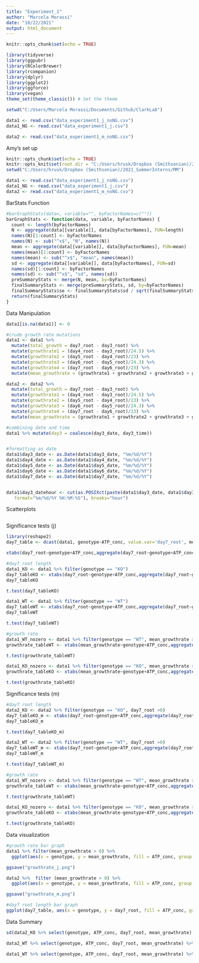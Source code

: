 ```yaml
---
title: "Experiment_1"
author: "Marcela Morassi"
date: "10/22/2021"
output: html_document
---
```


```r
knitr::opts_chunk$set(echo = TRUE)

library(tidyverse)
library(ggpubr)
library(RColorBrewer)
library(rcompanion)
library(dplyr)
library(ggplot2)
library(ggforce)
library(vegan)
theme_set(theme_classic()) # Set the theme

setwd("C:/Users/Marcela Morassi/Documents/Github/ClarkLab")

data1 <- read.csv("data_experiment1_j_noNG.csv")
data1_NG <- read.csv("data_experiment1_j.csv")

data2 <- read.csv("data_experiment1_m_noNG.csv")
```

Amy's set up
```r
knitr::opts_chunk$set(echo = TRUE)
knitr::opts_knit$set(root.dir = "C:/Users/hrusk/Dropbox (Smithsonian)/2021_SummerInterns/MM")
setwd("C:/Users/hrusk/Dropbox (Smithsonian)/2021_SummerInterns/MM")

data1 <- read.csv("data_experiment1_j_noNG.csv")
data1_NG <- read.csv("data_experiment1_j.csv")
data2 <- read.csv("data_experiment1_m_noNG.csv")

```



BarStats Function 
```r
#barGraphStats(data=, variable="", byFactorNames=c(""))
barGraphStats <- function(data, variable, byFactorNames) {
  count <- length(byFactorNames)
  N <- aggregate(data[[variable]], data[byFactorNames], FUN=length)
  names(N)[1:count] <- byFactorNames
  names(N) <- sub("^x$", "N", names(N))
  mean <- aggregate(data[[variable]], data[byFactorNames], FUN=mean)
  names(mean)[1:count] <- byFactorNames
  names(mean) <- sub("^x$", "mean", names(mean))
  sd <- aggregate(data[[variable]], data[byFactorNames], FUN=sd)
  names(sd)[1:count] <- byFactorNames
  names(sd) <- sub("^x$", "sd", names(sd))
  preSummaryStats <- merge(N, mean, by=byFactorNames)
  finalSummaryStats <- merge(preSummaryStats, sd, by=byFactorNames)
  finalSummaryStats$se <- finalSummaryStats$sd / sqrt(finalSummaryStats$N)
  return(finalSummaryStats)
}

```


Data Manipulation
```r
data1[is.na(data1)] <- 0

#crude growth rate mutations
data1 <- data1 %>%  
  mutate(total_growth = day7_root - day3_root) %>% 
  mutate(growthrate1 = (day4_root - day3_root)/24.5) %>% 
  mutate(growthrate2 = (day5_root - day4_root)/23) %>% 
  mutate(growthrate3 = (day6_root - day5_root)/24.3) %>% 
  mutate(growthrate4 = (day7_root - day6_root)/23) %>% 
  mutate(mean_growthrate = (growthrate1 + growthrate2 + growthrate3 + growthrate4)/4)

data2 <- data2 %>%  
  mutate(total_growth = day7_root - day3_root) %>% 
  mutate(growthrate1 = (day4_root - day3_root)/24.5) %>% 
  mutate(growthrate2 = (day5_root - day4_root)/23) %>% 
  mutate(growthrate3 = (day6_root - day5_root)/24.3) %>% 
  mutate(growthrate4 = (day7_root - day6_root)/23) %>% 
  mutate(mean_growthrate = (growthrate1 + growthrate2 + growthrate3 + growthrate4)/4)

#combining date and time
data1 %>% mutate(day3 = coalesce(day3_date, day3_time)) 


#formatting as date
data1$day3_date <- as.Date(data1$day3_date, "%m/%d/%Y")
data1$day4_date <- as.Date(data1$day4_date, "%m/%d/%Y")
data1$day5_date <- as.Date(data1$day5_date, "%m/%d/%Y")
data1$day6_date <- as.Date(data1$day6_date, "%m/%d/%Y")
data1$day7_date <- as.Date(data1$day7_date, "%m/%d/%Y") 


data1$day3_datehour <- cut(as.POSIXct(paste(data1$day3_date, data1$day3_time),
   format="%m/%d/%Y %H:%M:%S"), breaks="hour") 


```

Scatterplots
```r


```





Significance tests (j)
```r
library(reshape2)
day7_table <- dcast(data1, genotype~ATP_conc, value.var='day7_root', mean)

xtabs(day7_root~genotype+ATP_conc,aggregate(day7_root~genotype+ATP_conc,data1,mean))

#day7 root length
data1_KO <- data1 %>% filter(genotype == "KO")
day7_tableKO <- xtabs(day7_root~genotype+ATP_conc,aggregate(day7_root~genotype+ATP_conc,data1_KO,mean))
day7_tableKO

t.test(day7_tableKO)

data1_WT <- data1 %>% filter(genotype == "WT")
day7_tableWT <- xtabs(day7_root~genotype+ATP_conc,aggregate(day7_root~genotype+ATP_conc,data1_WT,mean))
day7_tableWT

t.test(day7_tableWT)

#growth rate
data1_WT_nozero <- data1 %>% filter(genotype == "WT", mean_growthrate > 0)
growthrate_tableWT <- xtabs(mean_growthrate~genotype+ATP_conc,aggregate(mean_growthrate~genotype+ATP_conc,data1_WT_nozero,mean))

t.test(growthrate_tableWT)

data1_KO_nozero <- data1 %>% filter(genotype == "KO", mean_growthrate > 0)
growthrate_tableKO <- xtabs(mean_growthrate~genotype+ATP_conc,aggregate(mean_growthrate~genotype+ATP_conc,data1_KO_nozero,mean))

t.test(growthrate_tableKO)


```


Significance tests (m)
```r

#day7 root length
data2_KO <- data2 %>% filter(genotype == "KO", day7_root >0)
day7_tableKO_m <- xtabs(day7_root~genotype+ATP_conc,aggregate(day7_root~genotype+ATP_conc,data2_KO,mean))
day7_tableKO_m

t.test(day7_tableKO_m)

data2_WT <- data2 %>% filter(genotype == "WT", day7_root >0)
day7_tableWT_m <- xtabs(day7_root~genotype+ATP_conc,aggregate(day7_root~genotype+ATP_conc,data2_WT,mean))
day7_tableWT_m

t.test(day7_tableWT_m)

#growth rate
data1_WT_nozero <- data1 %>% filter(genotype == "WT", mean_growthrate > 0)
growthrate_tableWT <- xtabs(mean_growthrate~genotype+ATP_conc,aggregate(mean_growthrate~genotype+ATP_conc,data1_WT_nozero,mean))

t.test(growthrate_tableWT)

data1_KO_nozero <- data1 %>% filter(genotype == "KO", mean_growthrate > 0)
growthrate_tableKO <- xtabs(mean_growthrate~genotype+ATP_conc,aggregate(mean_growthrate~genotype+ATP_conc,data1_KO_nozero,mean))

t.test(growthrate_tableKO)


```


Data visualization
```r

#growth rate bar graph
data1 %>% filter(mean_growthrate > 0) %>%  
  ggplot(aes(x = genotype, y = mean_growthrate, fill = ATP_conc, group = factor (ATP_conc))) + geom_bar(stat="identity", position = position_dodge())

ggsave("growthrate_j.png")

data2 %>%  filter (mean_growthrate > 0) %>% 
  ggplot(aes(x = genotype, y = mean_growthrate, fill = ATP_conc, group = factor (ATP_conc))) + geom_bar(stat="identity", position = position_dodge())

ggsave("growthrate_m.png")

#day7 root length bar graph
ggplot(day7_table, aes(x = genotype, y = day7_root, fill = ATP_conc, group = factor (ATP_conc))) + geom_bar(stat="identity", position = position_dodge())

```


Data Summary
```r
sd(data2_KO %>% select(genotype, ATP_conc, day7_root, mean_growthrate) %>% filter(mean_growthrate>0, ATP_conc == 7.5))

data2_WT %>% select(genotype, ATP_conc, day7_root, mean_growthrate) %>% filter(mean_growthrate>0, ATP_conc == 7.5) %>% summary()

data1_WT %>% select(genotype, ATP_conc, day7_root, mean_growthrate) %>% filter(mean_growthrate>0, ATP_conc == 137.5) %>% summary()

```




